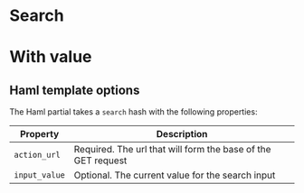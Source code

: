 
# Search

<Preview>
  <Story id="components-search--search" />
</Preview>

# With value

<Preview>
  <Story id="components-search--search-with-value" />
</Preview>

## Haml template options

The Haml partial takes a `search` hash with the following properties:

| Property      | Description                                                  |
| ------------- | ------------------------------------------------------------ |
| `action_url`  | Required. The url that will form the base of the GET request |
| `input_value` | Optional. The current value for the search input             |
